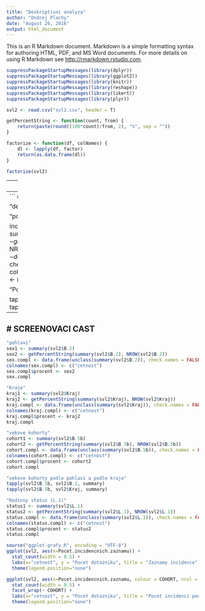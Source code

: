 ---
title: "Deskriptivni analyza"
author: "Ondrej Plachy"
date: "August 26, 2016"
output: html_document
---

This is an R Markdown document. Markdown is a simple formatting syntax for authoring HTML, PDF, and MS Word documents. For more details on using R Markdown see <http://rmarkdown.rstudio.com>.
```{r libraries, echo=FALSE}
suppressPackageStartupMessages(library(dplyr))
suppressPackageStartupMessages(library(ggplot2))
suppressPackageStartupMessages(library(knitr))
suppressPackageStartupMessages(library(reshape))
suppressPackageStartupMessages(library(likert))
suppressPackageStartupMessages(library(plyr))

```

```{r, echo = FALSE}
svl2 <- read.csv("svl2.csv", header = T)
```

```{r, echo=FALSE}
getPercentString <- function(count, from) {
	return(paste(round((100*count)/from, 2), "%", sep = ""))
}

factorize <- function(df, colNames) {
	dl <- lapply(df, factor)
	return(as.data.frame(dl))
}

```

``` {r, echo=FALSE}
factorize(svl2)
```
---
# ADMINISTRATIVNI CAST
---
``` {r, echo=FALSE}
Perc.summary2(svl2$B.2)

"delka rozhovoru"
summary(svl2$Delka.rozhovoru)

"pocty incidenci"

incidenc1 <- summary(svl2$Pocet.incidencnich.zaznamu)
incidenc2 <- getPercentString(summary(svl2$Pocet.incidencnich.zaznamu),
                              NROW(svl2$Pocet.incidencnich.zaznamu))
incidenc.compl <- data.frame(unclass(summary(svl2$Pocet.incidencnich.zaznamu)), 
                             check.names = FALSE, stringsAsFactors = FALSE)
colnames(incidenc.compl) <- c("cetnost")
incidenc.compl$procent <- incidenc2
incidenc.compl

"Pocty incidenci podle kraje a pohlavi"

tapply(svl2$Pocet.incidencnich.zaznamu, svl2$Kraj, summary)
tapply(svl2$Pocet.incidencnich.zaznamu, svl2$B.2, summary)
```
---
# SCREENOVACI CAST
---
```{r, echo=FALSE}
"pohlavi"
sex1 <- summary(svl2$B.2)
sex2 <- getPercentString(summary(svl2$B.2), NROW(svl2$B.2))
sex.compl <- data.frame(unclass(summary(svl2$B.2)), check.names = FALSE, stringsAsFactors = FALSE)
colnames(sex.compl) <- c("cetnost")
sex.compl$procent <- sex2
sex.compl

"Kraje"
kraj1 <- summary(svl2$Kraj)
kraj2 <- getPercentString(summary(svl2$Kraj), NROW(svl2$Kraj))
kraj.compl <- data.frame(unclass(summary(svl2$Kraj)), check.names = FALSE, stringsAsFactors = FALSE)
colnames(kraj.compl) <- c("cetnost")
kraj.compl$procent <- kraj2
kraj.compl

"vekove kohorty"
cohort1 <- summary(svl2$B.5b)
cohort2 <- getPercentString(summary(svl2$B.5b), NROW(svl2$B.5b))
cohort.compl <- data.frame(unclass(summary(svl2$B.5b)), check.names = FALSE, stringsAsFactors = FALSE)
colnames(cohort.compl) <- c("cetnost")
cohort.compl$procent <- cohort2
cohort.compl

"vekove kohorty podle pohlavi a podle kraje"
tapply(svl2$B.5b, svl2$B.2, summary)
tapply(svl2$B.5b, svl2$Kraj, summary)

"Rodinny status (L.1)"
status1 <- summary(svl2$L.1)
status2 <- getPercentString(summary(svl2$L.1), NROW(svl2$L.1))
status.compl <- data.frame(unclass(summary(svl2$L.1)), check.names = FALSE, stringsAsFactors = FALSE)
colnames(status.compl) <- c("cetnost")
status.compl$procent <- status2
status.compl


```

```{r data-transforms, echo=FALSE}
source("ggplot-grafy.R", encoding = "UTF-8")
ggplot(svl2, aes(x=Pocet.incidencnich.zaznamu)) +
  stat_count(width = 0.5) +
  labs(x="cetnost", y = "Pocet dotazniku", title = "Zaznamy incidence") +
  theme(legend.position="none")

ggplot(svl2, aes(x=Pocet.incidencnich.zaznamu, colour = COHORT, ncol = 1)) +
  stat_count(width = 0.5) +
  facet_wrap(~ COHORT) + 
  labs(x="cetnost", y = "Pocet dotazniku", title = "Pocet incidenci podle vekovych kohort") +
  theme(legend.position="none")

```
